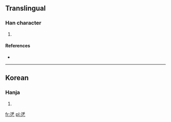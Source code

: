 ==Translingual==

===Han character===
{{Han char|rn=5|rad=乙|as=10|sn=11|four=|canj=水木弓 (EDN)|ids=⿱[[浮]][[乙]]}}

# {{defn|Han|sort=乙10}}

====References====
* {{Han ref|kx=0084.321|dkj=|dj=|hdz=|uh=3422|ud=13346|bh=|bd=}}

----

==Korean==

===Hanja===
{{ko-hanja|hangeul=뜰|rv=tteul|mr=ttŭl|y=ttul}}

# {{defn|lang=ko|sort=乙10}}

[[fr:㐢]]
[[pl:㐢]]
